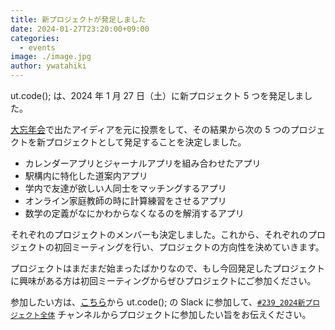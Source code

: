 ```yaml
---
title: 新プロジェクトが発足しました
date: 2024-01-27T23:20:00+09:00
categories:
  - events
image: ./image.jpg
author: ywatahiki
---
```


ut.code(); は、2024 年 1 月 27 日（土）に新プロジェクト 5 つを発足しました。

[大忘年会](/articles/kick-off-party-2023-report/)で出たアイディアを元に投票をして、その結果から次の 5 つのプロジェクトを新プロジェクトとして発足することを決定しました。

- カレンダーアプリとジャーナルアプリを組み合わせたアプリ
- 駅構内に特化した道案内アプリ
- 学内で友達が欲しい人同士をマッチングするアプリ
- オンライン家庭教師の時に計算練習をさせるアプリ
- 数学の定義がなにかわからなくなるのを解消するアプリ

それぞれのプロジェクトのメンバーも決定しました。これから、それぞれのプロジェクトの初回ミーティングを行い、プロジェクトの方向性を決めていきます。

プロジェクトはまだまだ始まったばかりなので、もし今回発足したプロジェクトに興味がある方は初回ミーティングからぜひプロジェクトにご参加ください。

参加したい方は、[こちら](/join)から ut.code(); の Slack に参加して、[`#239_2024新プロジェクト全体`](https://utcode.slack.com/archives/C06FJ5EBSR4) チャンネルからプロジェクトに参加したい旨をお伝えください。
